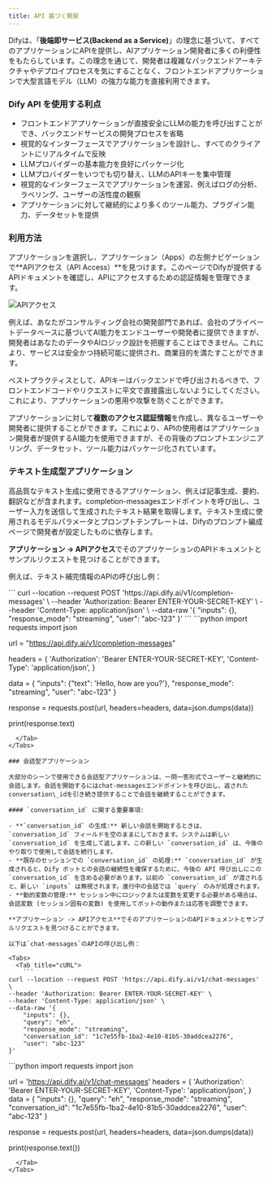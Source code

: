 ```yaml
---
title: API 基づく開発
---
```



Difyは、「**後端即サービス(Backend as a Service)**」の理念に基づいて、すべてのアプリケーションにAPIを提供し、AIアプリケーション開発者に多くの利便性をもたらしています。この理念を通じて、開発者は複雑なバックエンドアーキテクチャやデプロイプロセスを気にすることなく、フロントエンドアプリケーションで大型言語モデル（LLM）の強力な能力を直接利用できます。

### Dify API を使用する利点

* フロントエンドアプリケーションが直接安全にLLMの能力を呼び出すことができ、バックエンドサービスの開発プロセスを省略
* 視覚的なインターフェースでアプリケーションを設計し、すべてのクライアントにリアルタイムで反映
* LLMプロバイダーの基本能力を良好にパッケージ化
* LLMプロバイダーをいつでも切り替え、LLMのAPIキーを集中管理
* 視覚的なインターフェースでアプリケーションを運営、例えばログの分析、ラベリング、ユーザーの活性度の観察
* アプリケーションに対して継続的により多くのツール能力、プラグイン能力、データセットを提供

### 利用方法

アプリケーションを選択し、アプリケーション（Apps）の左側ナビゲーションで**APIアクセス（API Access）**を見つけます。このページでDifyが提供するAPIドキュメントを確認し、APIにアクセスするための認証情報を管理できます。

![APIアクセス](https://assets-docs.dify.ai/dify-enterprise-mintlify/ja-jp/guides/application-publishing/api-access.png)

例えば、あなたがコンサルティング会社の開発部門であれば、会社のプライベートデータベースに基づいてAI能力をエンドユーザーや開発者に提供できますが、開発者はあなたのデータやAIロジック設計を把握することはできません。これにより、サービスは安全かつ持続可能に提供され、商業目的を満たすことができます。

<Warning>
ベストプラクティスとして、APIキーはバックエンドで呼び出されるべきで、フロントエンドコードやリクエストに平文で直接露出しないようにしてください。これにより、アプリケーションの悪用や攻撃を防ぐことができます。
</Warning>

アプリケーションに対して**複数のアクセス認証情報**を作成し、異なるユーザーや開発者に提供することができます。これにより、APIの使用者はアプリケーション開発者が提供するAI能力を使用できますが、その背後のプロンプトエンジニアリング、データセット、ツール能力はパッケージ化されています。

### テキスト生成型アプリケーション

高品質なテキスト生成に使用できるアプリケーション、例えば記事生成、要約、翻訳などが含まれます。completion-messagesエンドポイントを呼び出し、ユーザー入力を送信して生成されたテキスト結果を取得します。テキスト生成に使用されるモデルパラメータとプロンプトテンプレートは、Difyのプロンプト編成ページで開発者が設定したものに依存します。

**アプリケーション -> APIアクセス**でそのアプリケーションのAPIドキュメントとサンプルリクエストを見つけることができます。

例えば、テキスト補完情報のAPIの呼び出し例：

<Tabs>
  <Tab title="cURL">
    ```
curl --location --request POST 'https://api.dify.ai/v1/completion-messages' \
--header 'Authorization: Bearer ENTER-YOUR-SECRET-KEY' \
--header 'Content-Type: application/json' \
--data-raw '{
    "inputs": {},
    "response_mode": "streaming",
    "user": "abc-123"
}'
```
  </Tab>
  <Tab title="Python">
    ```python
import requests
import json

url = "https://api.dify.ai/v1/completion-messages"

headers = {
    'Authorization': 'Bearer ENTER-YOUR-SECRET-KEY',
    'Content-Type': 'application/json',
}

data = {
    "inputs": {"text": 'Hello, how are you?'},
    "response_mode": "streaming",
    "user": "abc-123"
}

response = requests.post(url, headers=headers, data=json.dumps(data))

print(response.text)
```
  </Tab>
</Tabs>

### 会話型アプリケーション

大部分のシーンで使用できる会話型アプリケーションは、一問一答形式でユーザーと継続的に会話します。会話を開始するにはchat-messagesエンドポイントを呼び出し、返されたconversation\_idを引き続き提供することで会話を継続することができます。

#### `conversation_id` に関する重要事項:

- **`conversation_id` の生成:** 新しい会話を開始するときは、`conversation_id` フィールドを空のままにしておきます。システムは新しい `conversation_id` を生成して返します。この新しい `conversation_id` は、今後のやり取りで使用して会話を続行します。
- **既存のセッションでの `conversation_id` の処理:** `conversation_id` が生成されると、Dify ボットとの会話の継続性を確保するために、今後の API 呼び出しにこの `conversation_id` を含める必要があります。以前の `conversation_id` が渡されると、新しい `inputs` は無視されます。進行中の会話では `query` のみが処理されます。
- **動的変数の管理:** セッション中にロジックまたは変数を変更する必要がある場合は、会話変数 (セッション固有の変数) を使用してボットの動作または応答を調整できます。

**アプリケーション -> APIアクセス**でそのアプリケーションのAPIドキュメントとサンプルリクエストを見つけることができます。

以下は`chat-messages`のAPIの呼び出し例：

<Tabs>
  <Tab title="cURL">
    ```
curl --location --request POST 'https://api.dify.ai/v1/chat-messages' \
--header 'Authorization: Bearer ENTER-YOUR-SECRET-KEY' \
--header 'Content-Type: application/json' \
--data-raw '{
    "inputs": {},
    "query": "eh",
    "response_mode": "streaming",
    "conversation_id": "1c7e55fb-1ba2-4e10-81b5-30addcea2276",
    "user": "abc-123"
}'

```
  </Tab>
  <Tab title="Python">
    ```python
import requests
import json

url = 'https://api.dify.ai/v1/chat-messages'
headers = {
    'Authorization': 'Bearer ENTER-YOUR-SECRET-KEY',
    'Content-Type': 'application/json',
}
data = {
    "inputs": {},
    "query": "eh",
    "response_mode": "streaming",
    "conversation_id": "1c7e55fb-1ba2-4e10-81b5-30addcea2276",
    "user": "abc-123"
}

response = requests.post(url, headers=headers, data=json.dumps(data))

print(response.text())
```
  </Tab>
</Tabs>